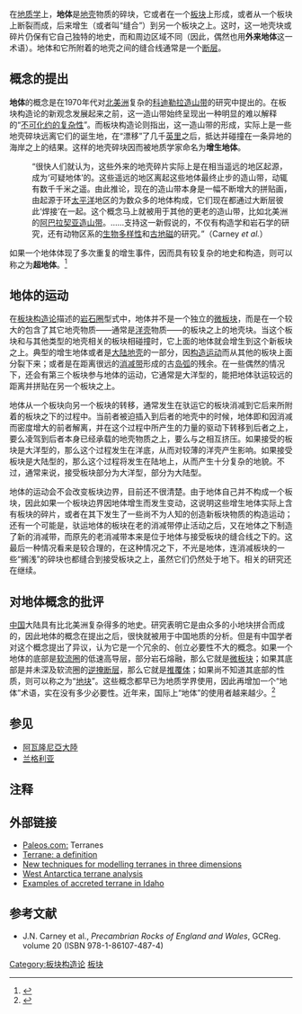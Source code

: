 在[[地质学|地质学]]上，'''地体'''是[[地壳|地壳]]物质的碎块，它或者在一个[[板块|板块]]上形成，或者从一个板块上断裂而成，后来增生（或者叫“缝合”）到另一个板块之上。这时，这一地壳块或碎片仍保有它自己独特的地史，而和周边区域不同（因此，偶然也用'''外来地体'''这一术语）。地体和它所附着的地壳之间的缝合线通常是一个[[断层|断层]]。

== 概念的提出 ==

'''地体'''的概念是在1970年代对[[北美洲|北美洲]]复杂的[[科迪勒拉山系|科迪勒拉]][[造山带|造山带]]的研究中提出的。在板块构造论的新观念发展起来之前，这一造山带始终呈现出一种明显的难以解释的“[[不可化约的复杂性|不可化约的复杂性]]”。而板块构造论则指出，这一造山带的形成，实际上是一些地壳碎块远离它们的诞生地，在“漂移”了几千[[英里|英里]]之后，抵达并碰撞在一条异地的海岸之上的结果。这样的地壳碎块因而被地质学家命名为'''增生地体'''。

:“很快人们就认为，这些外来的地壳碎片实际上是在相当遥远的地区起源，成为‘可疑地体’的。这些遥远的地区离起这些地体最终止步的造山带，动辄有数千千米之遥。由此推论，现在的造山带本身是一幅不断增大的拼贴画，由起源于环[[太平洋|太平洋]]地区的为数众多的地体构成，它们现在都通过大断层彼此‘焊接’在一起。这个概念马上就被用于其他的更老的造山带，比如北美洲的[[阿巴拉契亚造山带|阿巴拉契亚造山带]]。……支持这一新假说的，不仅有构造学和岩石学的研究，还有动物区系的[[生物多样性|生物多样性]]和[[古地磁|古地磁]]的研究。”（Carney ''et al.''）

如果一个地体体现了多次重复的增生事件，因而具有较复杂的地史和构造，则可以称之为'''超地体'''。<ref>{{Cite web |url=http://www.geop.ubc.ca/Lithoprobe/transect/terrane.html |title=University of British Columbia website: Terranes |accessdate=2008-03-27 |archive-date=2004-12-12 |archive-url=https://web.archive.org/web/20041212193202/http://www.geop.ubc.ca/Lithoprobe/transect/terrane.html |dead-url=no }}</ref>

== 地体的运动 ==
在[[板块构造论|板块构造论]]描述的[[岩石圈|岩石圈]]型式中，地体并不是一个独立的[[微板块|微板块]]，而是在一个较大的包含了其它地壳物质——通常是[[大洋地壳|洋壳]]物质——的板块之上的地壳块。当这个板块和与其他类型的地壳相关的板块相碰撞时，它上面的地体就会增生到这个新板块之上。典型的增生地体或者是[[大陆地壳|大陆地壳]]的一部分，因[[构造运动|构造运动]]而从其他的板块上面分裂下来；或者是在距离很远的[[消减带|消减带]]形成的古[[岛弧|岛弧]]的残余。在一些偶然的情况下，还会有第三个板块参与地体的运动，它通常是大洋型的，能把地体驮运较远的距离并拼贴在另一个板块之上。

地体从一个板块向另一个板块的转移，通常发生在驮运它的板块消减到它后来所附着的板块之下的过程中。当前者被迫插入到后者的地壳中的时候，地体即和因消减而密度增大的前者解离，并在这个过程中所产生的力量的驱动下转移到后者之上，要么凌驾到后者本身已经承载的地壳物质之上，要么与之相互挤压。如果接受的板块是大洋型的，那么这个过程发生在洋底，从而对较薄的洋壳产生影响。如果接受板块是大陆型的，那么这个过程将发生在陆地上，从而产生十分复杂的地貌。不过，通常来说，接受板块部分为大洋型，部分为大陆型。

地体的运动会不会改变板块边界，目前还不很清楚。由于地体自己并不构成一个板块，因此如果一个板块边界因地体增生而发生变动，这说明这些增生地体实际上含有板块的碎片，或者在其下发生了一些尚不为人知的创造新板块物质的构造运动；还有一个可能是，驮运地体的板块在老的消减带停止活动之后，又在地体之下制造了新的消减带，而原先的老消减带本来是位于地体与接受板块的缝合线之下的。这最后一种情况看来是较合理的，在这种情况之下，不光是地体，连消减板块的一些“搁浅”的碎块也都缝合到接受板块之上，虽然它们仍然处于地下。相关的研究还在继续。

== 对地体概念的批评 ==

[[中国|中国]]大陆具有比北美洲复杂得多的地史。研究表明它是由众多的小地块拼合而成的，因此地体的概念在提出之后，很快就被用于中国地质的分析。但是有中国学者对这个概念提出了异议，认为它是一个冗余的、创立必要性不大的概念。如果一个地体的底部是[[软流圈|软流圈]]的低速高导层，部分岩石熔融，那么它就是[[微板块|微板块]]；如果其底部是并未深及软流圈的[[逆掩断层|逆掩断层]]，那么它就是[[推覆体|推覆体]]；如果尚不知道其底部的性质，则可以称之为“[[地块|地块]]”。这些概念都早已为地质学界使用，因此再增加一个“地体”术语，实在没有多少必要性。近年来，国际上“地体”的使用者越来越少。<ref>{{cite book
  | author = 万天丰
  | title = 《中国大地构造学纲要》
  | publisher = 地质出版社
  | pages = 77
  | isbn = 7-116-03991-0
|date=2004年6月}}</ref>

==参见==<!-- 以下词条待翻译和添加 -->
* [[阿瓦隆尼亞大陸|阿瓦隆尼亞大陸]]
* [[兰格利亚|兰格利亚]]

== 注释 ==
{{reflist}}

== 外部链接 ==
*[https://web.archive.org/web/20060507083950/http://www.palaeos.com/Earth/Geography/defTerrane.html Paleos.com:] Terranes
*[https://web.archive.org/web/20041212193202/http://www.geop.ubc.ca/Lithoprobe/transect/terrane.html Terrane: a definition]
*[https://web.archive.org/web/20080719130411/http://www.glassearth.com/terranepages/terranes.htm New techniques for modelling terranes in three dimensions]
*[https://web.archive.org/web/20041108233643/http://www.antarctica.ac.uk/Key_Topics/Geological_Evolution/terrane_analysis/ West Antarctica terrane analysis] 
*[http://imnh.isu.edu/digitalatlas/geo/accreted/attext/atmain.htm Examples of accreted terrane in Idaho]{{Wayback|url=http://imnh.isu.edu/digitalatlas/geo/accreted/attext/atmain.htm |date=20070929095730 }} 

== 参考文献 ==
*J.N. Carney et al., '' Precambrian Rocks of England and Wales'', GCReg. volume 20 (ISBN 978-1-86107-487-4)

[[Category:板块构造论|Category:板块构造论]]
[[Category:板块|]]